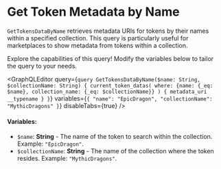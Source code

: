 
# Get Token Metadata by Name

`GetTokensDataByName` retrieves metadata URIs for tokens by their names within a specified collection. This query is particularly useful for marketplaces to show metadata from tokens within a collection.

<Callout type="info">
Explore the capabilities of this query! Modify the variables below to tailor the query to your needs.
</Callout>

<GraphQLEditor
  query={`query GetTokensDataByName($name: String, $collectionName: String) {
  current_token_datas(
    where: {name: {_eq: $name}, collection_name: {_eq: $collectionName}}
  ) {
    metadata_uri
    __typename
  }
}`}
  variables={`{
  "name": "EpicDragon",
  "collectionName": "MythicDragons"
}`}
  disableTabs={true}
/>

#### Variables:
- `$name`: **String** - The name of the token to search within the collection. Example: `"EpicDragon"`.
- `$collectionName`: **String** - The name of the collection where the token resides. Example: `"MythicDragons"`.
